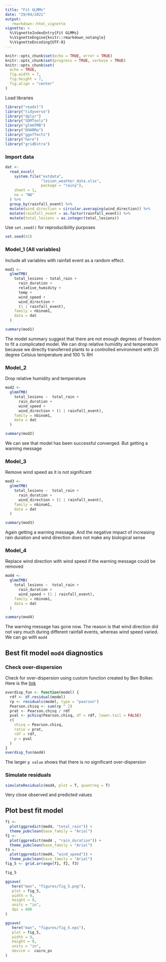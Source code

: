 ```yaml
---
title: "Fit GLMMs"
date: "29/04/2021"
output:
   rmarkdown::html_vignette
vignette: >
  %\VignetteIndexEntry{Fit GLMMs}
  %\VignetteEngine{knitr::rmarkdown_notangle}
  %\VignetteEncoding{UTF-8}
---
```


```r
knitr::opts_chunk$set(echo = TRUE, error = TRUE)
knitr::opts_chunk$set(progress = TRUE, verbose = TRUE)
knitr::opts_chunk$set(
  echo = TRUE,
  fig.width = 7,
  fig.height = 7,
  fig.align = "center"
)
```

Load libraries

```r
library("readxl")
library("tidyverse")
library("dplyr")
library("SDMTools")
library("glmmTMB")
library("DHARMa")
library("ggeffects")
library("here")
library("gridExtra")
```

### Import data

```r
dat <-
  read_excel(
    system.file("extdata",
                "lesion_weather_data.xlsx",
                package = "rainy"),
    sheet = 1,
    na = "NA"
  ) %>%
  group_by(rainfall_event) %>%
  mutate(wind_direction = circular.averaging(wind_direction)) %>%
  mutate(rainfall_event = as.factor(rainfall_event)) %>%
  mutate(total_lesions = as.integer(total_lesions)) 
```

Use `set.seed()` for reproducibility purposes

```r
set.seed(42)
```

### Model_1 (All variables)

Include all variables with rainfall event as a random effect.

```r
mod1 <-
  glmmTMB(
    total_lesions ~ total_rain +
      rain_duration +
      relative_humidity +
      temp +
      wind_speed +
      wind_direction +
      (1 | rainfall_event),
    family = nbinom1,
    data = dat
  )

summary(mod1)
```

The model summary suggest that there are not enough degrees of freedom to fit a complicated model.
We can drop relative humidity and temperature because we directly transferred plants to a controlled environment with 20 degree Celsius temperature and 100 % RH

### Model_2

Drop relative humidity and temperature 
```r
mod2 <-
  glmmTMB(
    total_lesions ~  total_rain +
      rain_duration +
      wind_speed +
      wind_direction + (1 | rainfall_event),
    family = nbinom1,
    data = dat
  )

summary(mod2)
```

We can see that model has been successful converged. But getting a warning message

### Model_3

Remove wind speed as it is not significant 

```r
mod3 <-
  glmmTMB(
    total_lesions ~  total_rain +
      rain_duration +
      wind_direction + (1 | rainfall_event),
    family = nbinom1,
    data = dat
  )

summary(mod3)
```
Again getting a warning message.
And the negative impact of increasing rain duration and wind direction does not make any biological sense 

### Model_4

Replace wind direction with wind speed if the warning message could be removed

```r
mod4 <-
  glmmTMB(
    total_lesions ~  total_rain +
      rain_duration +
      wind_speed + (1 | rainfall_event),
    family = nbinom1,
    data = dat
  )

summary(mod4)
```

The warning message has gone now. The reason is that wind direction did not vary much during different rainfall events, whereas wind speed varied. We can go with `mod4`

## Best fit model `mod4` diagnostics

### Check over-dispersion

Check for over-dispersion using custom function created by Ben Bolker. Here is the  [link](http://bbolker.github.io/mixedmodels-misc/glmmFAQ.html#overdispersion)

```r
overdisp_fun <- function(model) {
  rdf <- df.residual(model)
  rp <- residuals(model, type = "pearson")
  Pearson.chisq <- sum(rp ^ 2)
  prat <- Pearson.chisq / rdf
  pval <- pchisq(Pearson.chisq, df = rdf, lower.tail = FALSE)
  c(
    chisq = Pearson.chisq,
    ratio = prat,
    rdf = rdf,
    p = pval
  )
}
overdisp_fun(mod4)
```

The larger `p value` shows that there is no significant over-dispersion 

### Simulate residuals


```r
simulateResiduals(mod4, plot = T, quantreg = T)
```

Very close observed and predicted values 

## Plot best fit model

```r
f1 <-
  plot(ggpredict(mod4, "total_rain")) + 
  theme_pubclean(base_family = "Arial")
f2 <-
  plot(ggpredict(mod4 , "rain_duration")) + 
  theme_pubclean(base_family = "Arial")
f3 <-
  plot(ggpredict(mod4, "wind_speed")) + 
  theme_pubclean(base_family = "Arial")
fig_5 <- grid.arrange(f1, f2, f3)

fig_5

```


```r
ggsave(
   here("man", "figures/fig_5.png"),
   plot = fig_5,
   width = 9,
   height = 9,
   units = "in",
   dpi = 600
)

ggsave(
   here("man", "figures/fig_5.eps"),
   plot = fig_5,
   width = 9,
   height = 9,
   units = "in",
   device =  cairo_ps
)
```




